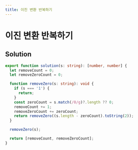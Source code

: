 ```yaml
---
title: 이진 변환 반복하기
---
```


# 이진 변환 반복하기

## Solution

```typescript filename="solution.ts" copy
export function solution(s: string): [number, number] {
  let removeCount = 0;
  let removeZeroCount = 0;

  function removeZero(s: string): void {
    if (s === '1') {
      return;
    }
    const zeroCount = s.match(/0/g)?.length ?? 0;
    removeCount += 1;
    removeZeroCount += zeroCount;
    return removeZero((s.length - zeroCount).toString(2));
  }

  removeZero(s);

  return [removeCount, removeZeroCount];
}
```

<ProblemLink
  codingSite="programmers"
  href="https://programmers.co.kr/learn/courses/30/lessons/70129"
  title="이진 변환 반복하기"
/>
